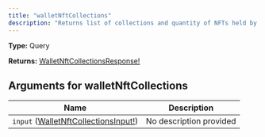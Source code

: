 ```yaml
---
title: "walletNftCollections"
description: "Returns list of collections and quantity of NFTs held by a given wallet."
---
```


**Type:** Query

**Returns:** [WalletNftCollectionsResponse!](/api-reference/types/walletnftcollectionsresponse)

## Arguments for walletNftCollections

| Name | Description |
|------|-------------|
| `input` ([WalletNftCollectionsInput!](/api-reference/types/walletnftcollectionsinput)) | No description provided |

